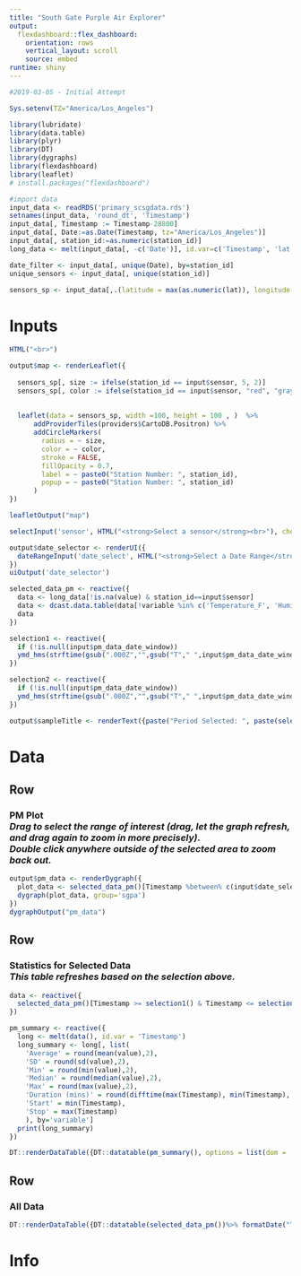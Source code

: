 ```yaml
---
title: "South Gate Purple Air Explorer"
output: 
  flexdashboard::flex_dashboard:
    orientation: rows
    vertical_layout: scroll
    source: embed
runtime: shiny
---
```


```r
#2019-03-05 - Initial Attempt
```

```r
Sys.setenv(TZ="America/Los_Angeles")

library(lubridate)
library(data.table)
library(plyr)
library(DT)
library(dygraphs)
library(flexdashboard)
library(leaflet)
# install.packages("flexdashboard")

#import data
input_data <- readRDS('primary_scsgdata.rds')
setnames(input_data, 'round_dt', 'Timestamp')
input_data[, Timestamp := Timestamp-28800]
input_data[, Date:=as.Date(Timestamp, tz="America/Los_Angeles")]
input_data[, station_id:=as.numeric(station_id)]
long_data <- melt(input_data[, -c('Date')], id.var=c('Timestamp', 'lat', 'long', 'station_id', 'sensor'))

date_filter <- input_data[, unique(Date), by=station_id]
unique_sensors <- input_data[, unique(station_id)]

sensors_sp <- input_data[,.(latitude = max(as.numeric(lat)), longitude = max(as.numeric(long))), by = station_id]
```

Inputs {.sidebar}
=====================================
```r
HTML("<br>")

output$map <- renderLeaflet({
  
  sensors_sp[, size := ifelse(station_id == input$sensor, 5, 2)]
  sensors_sp[, color := ifelse(station_id == input$sensor, "red", "gray80")]
  
  
  leaflet(data = sensors_sp, width =100, height = 100 , )  %>%
      addProviderTiles(providers$CartoDB.Positron) %>%
      addCircleMarkers(
        radius = ~ size,
        color = ~ color,
        stroke = FALSE,
        fillOpacity = 0.7,
        label = ~ paste0("Station Number: ", station_id),
        popup = ~ paste0("Station Number: ", station_id)
      ) 
})

leafletOutput("map")

selectInput('sensor', HTML("<strong>Select a sensor</strong><br>"), choices = unique_sensors, selected = 7, multiple = FALSE, selectize = TRUE, width = NULL, size = NULL)

output$date_selector <- renderUI({
  dateRangeInput('date_select', HTML("<strong>Select a Date Range</strong>"), start = date_filter[station_id == input$sensor, min(V1)], end = date_filter[station_id == input$sensor, max(V1)])
})
uiOutput('date_selector')

selected_data_pm <- reactive({
  data <- long_data[!is.na(value) & station_id==input$sensor]
  data <- dcast.data.table(data[!variable %in% c('Temperature_F', 'Humidity_%')], Timestamp~variable)
  data
})

selection1 <- reactive({
  if (!is.null(input$pm_data_date_window))
  ymd_hms(strftime(gsub(".000Z","",gsub("T"," ",input$pm_data_date_window[[1]])), "%Y-%m-%d %H:%M:%S"), tz='America/Los_Angeles') - 28800
})

selection2 <- reactive({
  if (!is.null(input$pm_data_date_window))
  ymd_hms(strftime(gsub(".000Z","",gsub("T"," ",input$pm_data_date_window[[2]])), "%Y-%m-%d %H:%M:%S"), tz='America/Los_Angeles') - 28800 + 3600
})  

output$sampleTitle <- renderText({paste("Period Selected: ", paste(selection1(), selection2(), sep=" to "), " PT", sep="")}) 
```

Data
=====================================  
Row {data-height=400}
-----------------------------------------------------------------------
### **PM Plot** <br>*Drag to select the range of interest (drag, let the graph refresh, and drag again to zoom in more precisely). <br>Double click anywhere outside of the selected area to zoom back out.* 
```r
output$pm_data <- renderDygraph({
  plot_data <- selected_data_pm()[Timestamp %between% c(input$date_select[1], input$date_select[2] + 1), c('Timestamp', "PM1.0_CF_ATM_ug/m3", "PM2.5_CF_ATM_ug/m3", "PM10.0_CF_ATM_ug/m3","PM2.5_CF_1_ug/m3"), with=F]
  dygraph(plot_data, group='sgpa')
})
dygraphOutput("pm_data")
```


Row
-----------------------------------------------------------------------
### **Statistics for Selected Data**<br>*This table refreshes based on the selection above.* 
```r
data <- reactive({
  selected_data_pm()[Timestamp >= selection1() & Timestamp <= selection2()]
})

pm_summary <- reactive({
  long <- melt(data(), id.var = 'Timestamp')
  long_summary <- long[, list(
    'Average' = round(mean(value),2),
    'SD' = round(sd(value),2),
    'Min' = round(min(value),2),
    'Median' = round(median(value),2),
    'Max' = round(max(value),2),
    'Duration (mins)' = round(difftime(max(Timestamp), min(Timestamp), unit='mins'),2),
    'Start' = min(Timestamp),
    'Stop' = max(Timestamp)
    ), by='variable']
  print(long_summary)
})

DT::renderDataTable({DT::datatable(pm_summary(), options = list(dom = 't'))%>% formatDate(c("Start", "Stop"), method = 'toLocaleString')})
```

Row 
-----------------------------------------------------------------------
### **All Data** 
```r
DT::renderDataTable({DT::datatable(selected_data_pm())%>% formatDate("Timestamp", method = 'toLocaleString')})
```

Info
=====================================  


